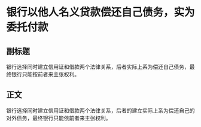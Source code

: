 # 银行以他人名义贷款偿还自己债务，实为委托付款
## 副标题
银行选择同时建立信用证和借款两个法律关系，后者实际上系为偿还自己债务，最终银行只能按前者来主张权利。
## 正文
银行选择同时建立信用证和借款两个法律关系，后者的建立实际上系为偿还自己的对外债务，最终银行只能依前者来主张权利。